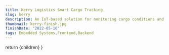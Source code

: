 ```yaml
---
title: Kerry Logistics Smart Cargo Tracking
slug: kerry
description: An IoT-based solution for monitoring cargo conditions and tracking cargo movements.
thumbnail: kerry-finish.jpg
finishDate: "2022-05-16"
tags: Embedded Systems,Frontend,Backend
---
```



  return <PostLayout title="Kerry Logistics Smart Cargo Tracking" slug="kerry" description="An IoT-based solution for monitoring cargo conditions and tracking cargo movements." thumbnail="kerry-finish.jpg" finishDate="2022-05-16">{children}</PostLayout>
}